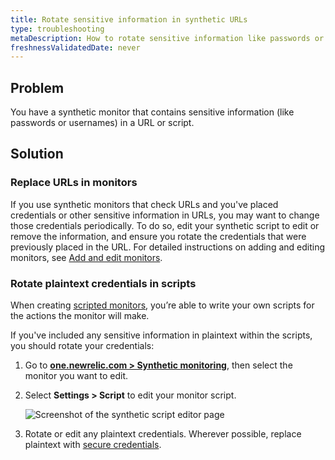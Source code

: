 ```yaml
---
title: Rotate sensitive information in synthetic URLs
type: troubleshooting
metaDescription: How to rotate sensitive information like passwords or usernames included in synthetic URLs.
freshnessValidatedDate: never
---
```


## Problem

You have a synthetic monitor that contains sensitive information (like passwords or usernames) in a URL or script.

## Solution

### Replace URLs in monitors

If you use synthetic monitors that check URLs and you've placed credentials or other sensitive information in URLs, you may want to change those credentials periodically. To do so, edit your synthetic script to edit or remove the information, and ensure you rotate the credentials that were previously placed in the URL. For detailed instructions on adding and editing monitors, see [Add and edit monitors](/docs/synthetics/synthetic-monitoring/using-monitors/add-edit-monitors/).

### Rotate plaintext credentials in scripts

When creating [scripted monitors](/docs/synthetics/synthetic-monitoring/scripting-monitors/introduction-scripted-browser-monitors/), you’re able to write your own scripts for the actions the monitor will make.

If you've included any sensitive information in plaintext within the scripts, you should rotate your credentials:

1. Go to <DNT>**[one.newrelic.com > Synthetic monitoring](https://one.newrelic.com/synthetics-nerdlets)**</DNT>, then select the monitor you want to edit.

2. Select <DNT>**Settings > Script**</DNT> to edit your monitor script.

   <img
     title="Screenshot of the synthetic script editor page"
     alt="Screenshot of the synthetic script editor page"
     src="/images/synthetic_screenshot-crop_script-editor.webp"
   />

3. Rotate or edit any plaintext credentials. Wherever possible, replace plaintext with [secure credentials](/docs/synthetics/synthetic-monitoring/using-monitors/store-secure-credentials-scripted-browsers-api-tests/).
